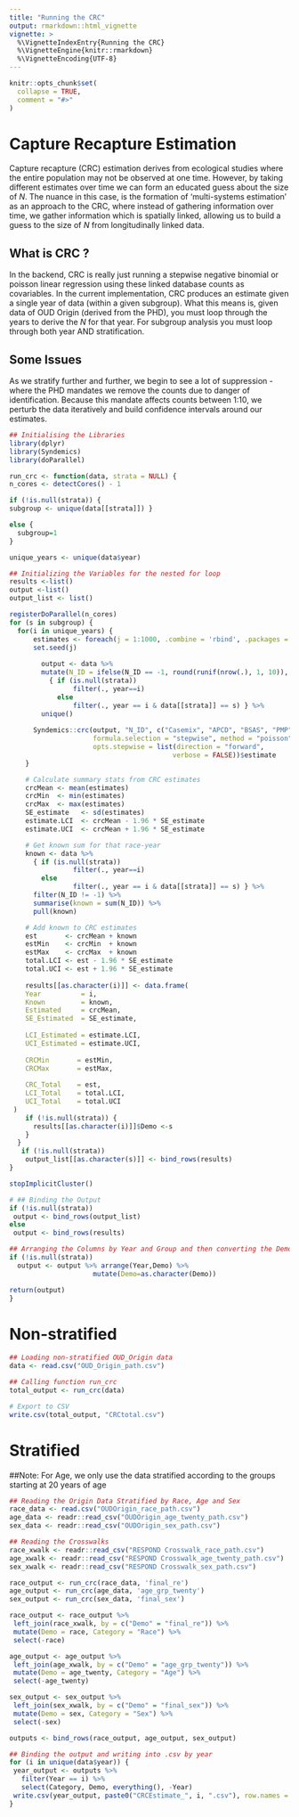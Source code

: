 ```yaml
---
title: "Running the CRC"
output: rmarkdown::html_vignette
vignette: >
  %\VignetteIndexEntry{Running the CRC}
  %\VignetteEngine{knitr::rmarkdown}
  %\VignetteEncoding{UTF-8}
---
```


```r
knitr::opts_chunk$set(
  collapse = TRUE,
  comment = "#>"
)
```

# Capture Recapture Estimation

Capture recapture (CRC) estimation derives from ecological studies where the entire population may not be observed at one time. However, by taking different estimates over time we can form an educated guess about the size of $N$. The nuance in this case, is the formation of 'multi-systems estimation' as an approach to the CRC, where instead of gathering information over time, we gather information which is spatially linked, allowing us to build a guess to the size of $N$ from longitudinally linked data.

## What is CRC ?
In the backend, CRC is really just running a stepwise negative binomial or poisson linear regression using these linked database counts as covariables. In the current implementation, CRC produces an estimate given a single year of data (within a given subgroup). What this means is, given data of OUD Origin (derived from the PHD), you must loop through the years to derive the $N$ for that year. For subgroup analysis you must loop through both year AND stratification.

## Some Issues
As we stratify further and further, we begin to see a lot of suppression - where the PHD mandates we remove the counts due to danger of identification. Because this mandate affects counts between 1:10, we perturb the data iteratively and build confidence intervals around our estimates.

```r
## Initialising the Libraries
library(dplyr)
library(Syndemics)
library(doParallel)
```


```r
run_crc <- function(data, strata = NULL) {
n_cores <- detectCores() - 1

if (!is.null(strata)) {
subgroup <- unique(data[[strata]]) }

else {
  subgroup=1
}

unique_years <- unique(data$year)

## Initializing the Variables for the nested for loop
results <-list()
output <-list()
output_list <- list()

registerDoParallel(n_cores)
for (s in subgroup) {
  for(i in unique_years) {
      estimates <- foreach(j = 1:1000, .combine = 'rbind', .packages = c("dplyr", "Syndemics")) %dopar% {
      set.seed(j)
      
        output <- data %>% 
        mutate(N_ID = ifelse(N_ID == -1, round(runif(nrow(.), 1, 10)), N_ID)) %>%
          { if (is.null(strata))
                filter(., year==i)
            else
                filter(., year == i & data[[strata]] == s) } %>% 
        unique()
      
      Syndemics::crc(output, "N_ID", c("Casemix", "APCD", "BSAS", "PMP", "Matris", "Death"),
                     formula.selection = "stepwise", method = "poisson", 
                     opts.stepwise = list(direction = "forward",
                                         verbose = FALSE))$estimate
    } 

    # Calculate summary stats from CRC estimates
    crcMean <- mean(estimates)
    crcMin  <- min(estimates)
    crcMax  <- max(estimates)
    SE_estimate   <- sd(estimates)
    estimate.LCI  <- crcMean - 1.96 * SE_estimate
    estimate.UCI  <- crcMean + 1.96 * SE_estimate

    # Get known sum for that race-year
    known <- data %>%
      { if (is.null(strata))
                filter(., year==i)
        else
                filter(., year == i & data[[strata]] == s) } %>% 
      filter(N_ID != -1) %>%
      summarise(known = sum(N_ID)) %>%
      pull(known)

    # Add known to CRC estimates
    est       <- crcMean + known
    estMin    <- crcMin  + known
    estMax    <- crcMax  + known
    total.LCI <- est - 1.96 * SE_estimate
    total.UCI <- est + 1.96 * SE_estimate
    
    results[[as.character(i)]] <- data.frame(
    Year          = i,
    Known         = known,
    Estimated     = crcMean,
    SE_Estimated  = SE_estimate,
    
    LCI_Estimated = estimate.LCI,
    UCI_Estimated = estimate.UCI,
    
    CRCMin       = estMin,
    CRCMax       = estMax,
    
    CRC_Total    = est,
    LCI_Total    = total.LCI,
    UCI_Total    = total.UCI
 )
    if (!is.null(strata)) {
      results[[as.character(i)]]$Demo <-s
    }
  }
   if (!is.null(strata))
    output_list[[as.character(s)]] <- bind_rows(results)
}

stopImplicitCluster()

# ## Binding the Output
if (!is.null(strata))
 output <- bind_rows(output_list)
else 
 output <- bind_rows(results)

## Arranging the Columns by Year and Group and then converting the Demo Column to character 
if (!is.null(strata))
  output <- output %>% arrange(Year,Demo) %>% 
                     mutate(Demo=as.character(Demo))

return(output)
}

```

# Non-stratified

```r

## Loading non-stratified OUD_Origin data
data <- read.csv("OUD_Origin_path.csv") 

## Calling function run_crc
total_output <- run_crc(data)

# Export to CSV
write.csv(total_output, "CRCtotal.csv")
```

# Stratified
##Note: For Age, we only use the data stratified according to the groups starting
 at 20 years of age

```r

## Reading the Origin Data Stratified by Race, Age and Sex
race_data <- read.csv("OUDOrigin_race_path.csv")
age_data <- readr::read_csv("OUDOrigin_age_twenty_path.csv")
sex_data <- readr::read_csv("OUDOrigin_sex_path.csv")

## Reading the Crosswalks
race_xwalk <- readr::read_csv("RESPOND Crosswalk_race_path.csv")
age_xwalk <- readr::read_csv("RESPOND Crosswalk_age_twenty_path.csv")
sex_xwalk <- readr::read_csv("RESPOND Crosswalk_sex_path.csv")
```

```r
race_output <- run_crc(race_data, 'final_re')
age_output <- run_crc(age_data, 'age_grp_twenty')
sex_output <- run_crc(sex_data, 'final_sex')
```


```r
race_output <- race_output %>%
 left_join(race_xwalk, by = c("Demo" = "final_re")) %>%
 mutate(Demo = race, Category = "Race") %>%
 select(-race)

age_output <- age_output %>%
 left_join(age_xwalk, by = c("Demo" = "age_grp_twenty")) %>%
 mutate(Demo = age_twenty, Category = "Age") %>%
 select(-age_twenty)

sex_output <- sex_output %>%
 left_join(sex_xwalk, by = c("Demo" = "final_sex")) %>%
 mutate(Demo = sex, Category = "Sex") %>%
 select(-sex)

outputs <- bind_rows(race_output, age_output, sex_output)

```

```r
## Binding the output and writing into .csv by year
for (i in unique(data$year)) {
 year_output <- outputs %>%
   filter(Year == i) %>%
   select(Category, Demo, everything(), -Year)
 write.csv(year_output, paste0("CRCEstimate_", i, ".csv"), row.names = FALSE)
}
```

